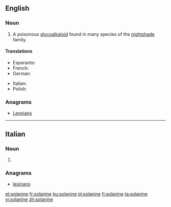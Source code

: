 ==English==
{{wikipedia}}

===Noun===
{{en-noun|-}}

# {{context|organic compound|lang=en}} A poisonous [[glycoalkaloid]] found in many species of the [[nightshade]] family.

====Translations====
{{trans-top|poisonous glycoalkaloid found in many species of nightshade}}
* Esperanto: {{t|eo|solanino}}
* French: {{t+|fr|solanine|f}}
* German: {{t|de|Solanin|n}}
{{trans-mid}}
* Italian: {{t|it|solanina|f}}
* Polish: {{t|pl|solanina|f}}
{{trans-bottom}}

===Anagrams===
* [[Leonians#English|Leonians]]

----

==Italian==

===Noun===
{{head|it|plural}} {{g|f}}

# {{plural of|solanina|lang=it}}

===Anagrams===
* [[lesinano#Italian|lesinano]]

[[et:solanine]]
[[fr:solanine]]
[[ku:solanine]]
[[pl:solanine]]
[[fi:solanine]]
[[ta:solanine]]
[[vi:solanine]]
[[zh:solanine]]